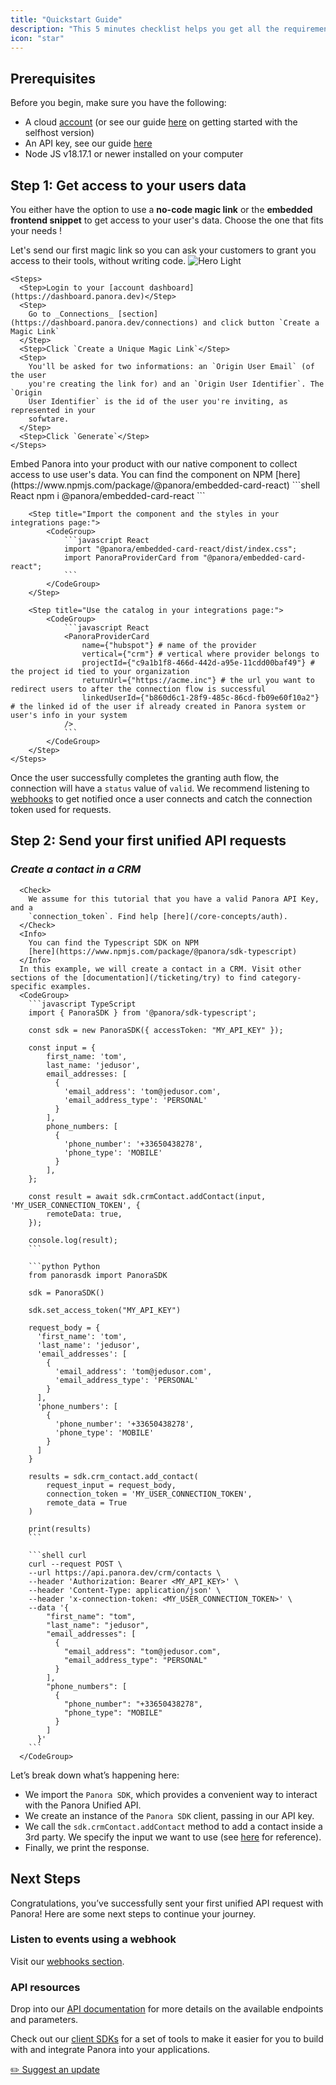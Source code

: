 ```yaml
---
title: "Quickstart Guide"
description: "This 5 minutes checklist helps you get all the requirements to start adding integrations to your product. "
icon: "star"
---
```


## **Prerequisites**

Before you begin, make sure you have the following:

- A cloud [account](https://tally.so/r/w5ZoaN?source=docs_welcome) (or see our guide [here](/open-source/self-host-guide) on getting started with the selfhost version)
- An API key, see our guide [here](/core-concepts/auth)
- Node JS v18.17.1 or newer installed on your computer

## **Step 1: Get access to your users data**

You either have the option to use a **no-code magic link** or the **embedded frontend snippet** to get access to your user's data.
Choose the one that fits your needs !

<Steps titleSize="h3">
  <Step title="No Code: Magic links">
    Let's send our first magic link so you can ask your customers to grant you access to their tools, without writing code.
    <Frame type="glass">
      <img
        className="block"
        src="/images/generate-magic-link.gif"
        alt="Hero Light"
      />
    </Frame>

    <Steps>
      <Step>Login to your [account dashboard](https://dashboard.panora.dev)</Step>
      <Step>
        Go to _Connections_ [section](https://dashboard.panora.dev/connections) and click button `Create a Magic Link`
      </Step>
      <Step>Click `Create a Unique Magic Link`</Step>
      <Step>
        You'll be asked for two informations: an `Origin User Email` (of the user
        you're creating the link for) and an `Origin User Identifier`. The `Origin
        User Identifier` is the id of the user you're inviting, as represented in your
        sofwtare.
      </Step>
      <Step>Click `Generate`</Step>
    </Steps>

  </Step>

  <Step title="For Developers: Native Integration">
    Embed Panora into your product with our native component to collect access to use user's data.
    <Info>
      You can find the component on NPM
      [here](https://www.npmjs.com/package/@panora/embedded-card-react)
    </Info>
    <Steps>
        <Step title="Install the package in your code:">
            <CodeGroup>
                ```shell React
                npm i @panora/embedded-card-react
                ```
            </CodeGroup>
        </Step>

        <Step title="Import the component and the styles in your integrations page:">
            <CodeGroup>
                ```javascript React
                import "@panora/embedded-card-react/dist/index.css";
                import PanoraProviderCard from "@panora/embedded-card-react";
                ```
            </CodeGroup>
        </Step>

        <Step title="Use the catalog in your integrations page:">
            <CodeGroup>
                ```javascript React
                <PanoraProviderCard
                    name={"hubspot"} # name of the provider
                    vertical={"crm"} # vertical where provider belongs to
                    projectId={"c9a1b1f8-466d-442d-a95e-11cdd00baf49"} # the project id tied to your organization
                    returnUrl={"https://acme.inc"} # the url you want to redirect users to after the connection flow is successful
                    linkedUserId={"b860d6c1-28f9-485c-86cd-fb09e60f10a2"}  # the linked id of the user if already created in Panora system or user's info in your system
                />
                ```
            </CodeGroup>
        </Step>
    </Steps>

  </Step>
</Steps>

Once the user successfully completes the granting auth flow, the connection will have a `status` value of `valid`.
We recommend listening to [webhooks](/webhooks/overview) to get notified once a user connects and catch the connection token used for requests.

## **Step 2: Send your first unified API requests**

### _Create a contact in a CRM_

      <Check>
        We assume for this tutorial that you have a valid Panora API Key, and a
        `connection_token`. Find help [here](/core-concepts/auth).
      </Check>
      <Info>
        You can find the Typescript SDK on NPM
        [here](https://www.npmjs.com/package/@panora/sdk-typescript)
      </Info>
      In this example, we will create a contact in a CRM. Visit other sections of the [documentation](/ticketing/try) to find category-specific examples.
      <CodeGroup>
        ```javascript TypeScript
        import { PanoraSDK } from '@panora/sdk-typescript';

        const sdk = new PanoraSDK({ accessToken: "MY_API_KEY" });

        const input = {
            first_name: 'tom',
            last_name: 'jedusor',
            email_addresses: [
              {
                'email_address': 'tom@jedusor.com',
                'email_address_type': 'PERSONAL'
              }
            ],
            phone_numbers: [
              {
                'phone_number': '+33650438278',
                'phone_type': 'MOBILE'
              }
            ],
        };

        const result = await sdk.crmContact.addContact(input, 'MY_USER_CONNECTION_TOKEN', {
            remoteData: true,
        });

        console.log(result);
        ```

        ```python Python
        from panorasdk import PanoraSDK

        sdk = PanoraSDK()

        sdk.set_access_token("MY_API_KEY")

        request_body = {
          'first_name': 'tom',
          'last_name': 'jedusor',
          'email_addresses': [
            {
              'email_address': 'tom@jedusor.com',
              'email_address_type': 'PERSONAL'
            }
          ],
          'phone_numbers': [
            {
              'phone_number': '+33650438278',
              'phone_type': 'MOBILE'
            }
          ]
        }

        results = sdk.crm_contact.add_contact(
            request_input = request_body,
            connection_token = 'MY_USER_CONNECTION_TOKEN',
            remote_data = True
        )

        print(results)
        ```

        ```shell curl
        curl --request POST \
        --url https://api.panora.dev/crm/contacts \
        --header 'Authorization: Bearer <MY_API_KEY>' \
        --header 'Content-Type: application/json' \
        --header 'x-connection-token: <MY_USER_CONNECTION_TOKEN>' \
        --data '{
            "first_name": "tom",
            "last_name": "jedusor",
            "email_addresses": [
              {
                "email_address": "tom@jedusor.com",
                "email_address_type": "PERSONAL"
              }
            ],
            "phone_numbers": [
              {
                "phone_number": "+33650438278",
                "phone_type": "MOBILE"
              }
            ]
          }'
        ```
      </CodeGroup>

Let’s break down what’s happening here:

- We import the `Panora SDK`, which provides a convenient way to interact with the Panora Unified API.
- We create an instance of the `Panora SDK` client, passing in our API key.
- We call the `sdk.crmContact.addContact` method to add a contact inside a 3rd party. We specify the input we want to use (see [here](/crm/contacts/overview) for reference).
- Finally, we print the response.

## Next Steps

Congratulations, you’ve successfully sent your first unified API request with Panora! Here are some next steps to continue your journey.

### Listen to events using a webhook

Visit our [webhooks section](/webhooks/overview).

### API resources

Drop into our [API documentation](/api-reference/introduction) for more details on the available endpoints and parameters.

Check out our [client SDKs](/backend-sdk/typescript) for a set of tools to make it easier for you to build with and integrate Panora into your applications.

[✏️ Suggest an update](https://tally.so/r/mRD1QQ?feedback_source=home_quick-start)
